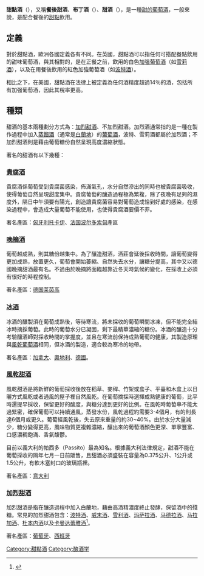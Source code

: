 {{noteTA
|1=zh-cn:强化酒; zh-tw:烈性葡萄酒; zh-hk:加强葡萄酒;
|2=zh-tw:托凱;zh:托卡伊;zh-cn:托考伊;
}}
{{多個問題|
{{TotallyDisputed|time=2017-06-15T09:42:04+00:00}}

{{Expand|time=2017-06-15T09:42:04+00:00}}
{{expert}}
}}
'''甜點酒'''（{{lang-en|Dessert wine}}），又稱'''餐後甜酒'''、'''布丁酒'''（{{lang|en|pudding wine}}）、'''甜酒'''（{{lang|en|Sweet wine}}），是一種[[甜酒|甜的]][[葡萄酒|葡萄酒]]，一般來說，是配合餐後的[[甜品|甜點]]飲用。

==定義==
對於甜點酒，歐洲各國定義各有不同。在英國，甜點酒可以指任何可搭配餐點飲用的甜味葡萄酒，與其相對的，是在正餐之前，飲用的白色[[加强葡萄酒|加强葡萄酒]]（如[[雪莉酒|雪莉酒]]），以及在用餐後飲用的紅色加強葡萄酒（如[[波特酒|波特酒]]）。

相比之下，在美國，甜點酒在法律上被定義為任何酒精度超過14％的酒，包括所有加强葡萄酒，因此其稅率更高。

==種類==

甜酒的基本兩種劃分方式為：[[加强葡萄酒|加烈甜酒]]、不加烈甜酒。加烈酒通常指的是一種在製作過程中加入[[蒸餾酒|蒸餾酒]]（通常是[[白蘭地|白蘭地]]）的[[葡萄酒|葡萄酒]]，波特、雪莉酒都屬於加烈酒；不加烈甜酒則是藉由葡萄糖份自然呈現高度濃縮狀態。

著名的甜酒有以下幾種：

===[[貴腐甜白酒|貴腐酒]]===

貴腐酒係葡萄受到貴腐菌感染，佈滿氣孔，水分自然滲出的同時也被貴腐菌吸收，使得葡萄自然呈現甜度集中。貴腐葡萄的釀造過程極為繁複，除了夜晚有足夠的濕度外，隔日中午須要有陽光，創造讓貴腐菌容易對葡萄造成恰到好處的感染，在感染過程中，會造成大量葡萄不能使用，也使得貴腐酒要價不菲。

著名產區：[[匈牙利|匈牙利]][[托卡伊葡萄酒產地歷史文化景觀|托卡伊]]、[[法国|法国]][[波尔多|波尔多]][[索泰尔讷|索甸]]產區


===[[晚摘酒|晚摘酒]]===

葡萄越成熟，則其糖份越集中。為了釀造甜酒，酒莊會延後採收時間，讓葡萄變得更加成熟，放置更久，葡萄會開始萎縮、自然失去水分，讓糖分提高，其中又以德國晚摘甜酒最有名。不過由於晚摘將面臨越靠近冬天時氣候的變化，在採收上必須有很好的時程控制。

著名產區：[[德国|德国]][[莱茵高_(葡萄酒产区)|莱茵高]]


===[[冰酒|冰酒]]===

冰酒的釀製須在葡萄成熟後，等待寒流，將未採收的葡萄瞬間冰凍，但不能完全結冰時摘採葡萄。此時的葡萄水分已凝固，剩下最精華濃縮的糖份。冰酒的釀造十分考驗釀酒師對採收時間的掌握度，並且在寒流前保持成熟葡萄的健康，其製造原理與[[麥稈酒|風乾葡萄酒]]相同，但冰酒的製造，適合較為寒冷的地帶。

著名產區：[[加拿大|加拿大]]、[[奧地利|奧地利]]、[[德國|德國]]。

===[[麥稈酒|風乾甜酒]]===

風乾甜酒是將新鮮的葡萄採收後放在稻草、麥稈、竹架或盒子、平臺和木盒上以日曬方式風乾或者通風的屋子裡自然風乾。在葡萄摘採時選擇成熟健康的葡萄，比平時還提早採收，保留更好的酸度，與糖分達到更好的比例。在風乾時葡萄串不能太過緊密，確保葡萄可以持續通風，蒸發水份，風乾過程約需要3-4個月，有的則長達6個月或更久。葡萄經風乾後，失去原來重量的約30~40%。由於水分大量減少，糖分變得更高，風味物質更複雜濃縮，釀出來的葡萄酒顏色更深、單寧豐富、口感濃稠飽滿、香氣馥鬱。

目前以義大利的帕西多（Passito）最為知名。根據義大利法律規定，甜酒不能在葡萄採收的隔年七月一日前販售，且甜酒必須盛裝在容量為0.375公升、1公升或1.5公升，有軟木塞封口的玻璃瓶裡。

著名產區：[[意大利|意大利]]

===[[加强葡萄酒|加烈甜酒]]===

加烈甜酒是指在釀造過程中加入白蘭地，藉由高酒精濃度終止發酵，保留酒中的殘糖。常見的加烈甜酒包含：[[波特酒|波特酒]]、[[威末酒|威末酒]]、[[雪利酒|雪利酒]]、[[玛萨拉酒|玛萨拉酒]]、[[马德拉酒|马德拉酒]]、[[马拉加酒|马拉加酒]]、[[杜本内酒|杜本内酒]]以及[[卡曼达蕾雅酒|卡曼达蕾雅酒]]<ref name="Oxford pg 279">{{cite book |editor-last=Robinson |editor-first=J. |title=The Oxford Companion to Wine |url=https://archive.org/details/oxfordcompaniont00janc |edition=3rd |location=New York |publisher=Oxford University Press |year=2006 |page=[https://archive.org/details/oxfordcompaniont00janc/page/279 279] |isbn=0-19-860990-6 }}</ref>。

著名產區：[[葡萄牙|葡萄牙]]、[[西班牙|西班牙]]

[[Category:甜點酒|Category:甜點酒]]
[[Category:酿酒学|Category:酿酒学]]